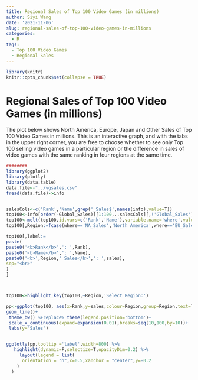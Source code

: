```yaml
---
title: Regional Sales of Top 100 Video Games (in millions)
author: Siyi Wang
date: '2021-11-06'
slug: regional-sales-of-top-100-video-games-in-millions
categories:
  - R
tags:
  - Top 100 Video Games
  - Regional Sales
---
```



```r
library(knitr)
knitr::opts_chunk$set(collapse = TRUE)
```


# Regional Sales of Top 100 Video Games (in millions)

The plot below shows North America, Europe, Japan and Other Sales of Top 100 Video Games in millions. This is an interactive graph, and with the tabs in the upper right corner, you are free to choose whether to see only Top 100 selling video games in a particular region or the difference in sales of video games with the same ranking in four regions at the same time.


```r
########
library(ggplot2)
library(plotly)
library(data.table)
data.file<-"../vgsales.csv"
fread(data.file)->info


salesCols<-c('Rank','Name',grep('_Sales$',names(info),value=T))
top100<-info[order(-Global_Sales)][1:100,..salesCols][,!'Global_Sales']
top100<-melt(top100,id.vars=c('Rank','Name'),variable.name='where',value.name='sales')
top100[,Region:=fcase(where=='NA_Sales','North America',where=='EU_Sales','Europe',where=='JP_Sales','Japan',default='Other')]

top100[,label:=
paste(
paste0('<b>Rank</b>',': ',Rank),
paste0('<b>Name</b>',': ',Name),
paste0('<b>',Region,' Sales</b>',': ',sales),
sep="<br>"
)
]



top100<-highlight_key(top100,~Region,'Select Region:')

pp<-ggplot(top100, aes(x=Rank,y=sales,colour=Region,group=Region,text=label))+
geom_line()+
 theme_bw() %+replace% theme(legend.position='bottom')+
 scale_x_continuous(expand=expansion(0.01),breaks=seq(10,100,by=10))+
 labs(y='Sales')


ggplotly(pp,tooltip ='label',width=800) %>% 
   highlight(dynamic=F,selectize=T,opacityDim=0.2) %>%
     layout(legend = list(
      orientation = "h",x=0.5,xanchor = "center",y=-0.2
    )
  )


```

